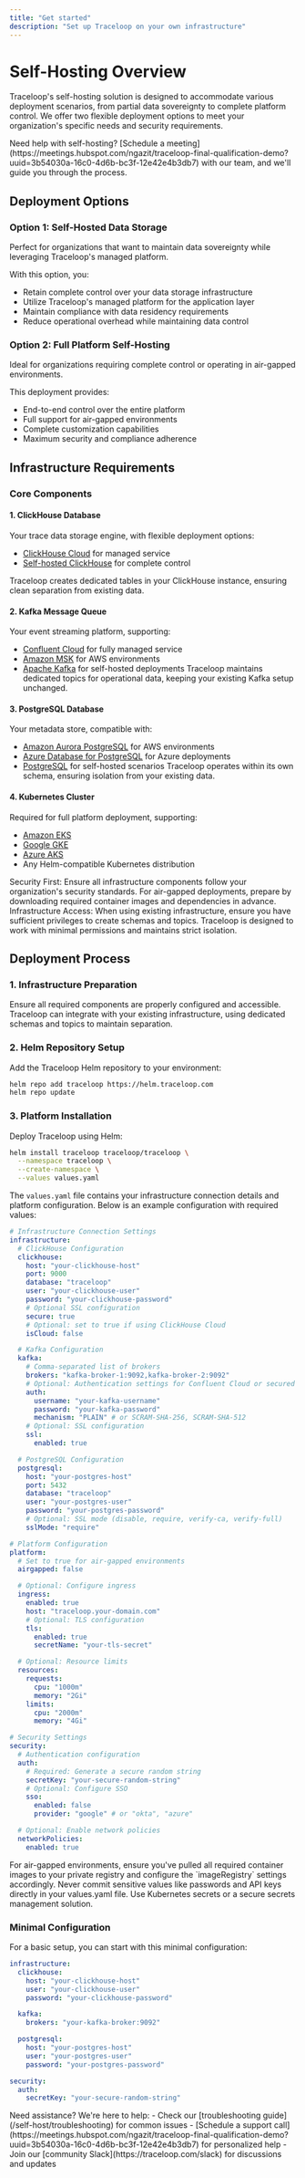 ```yaml
---
title: "Get started"
description: "Set up Traceloop on your own infrastructure"
---
```


# Self-Hosting Overview

Traceloop's self-hosting solution is designed to accommodate various deployment scenarios, from partial data sovereignty to complete platform control. We offer two flexible deployment options to meet your organization's specific needs and security requirements.

<Info>
  Need help with self-hosting? [Schedule a
  meeting](https://meetings.hubspot.com/ngazit/traceloop-final-qualification-demo?uuid=3b54030a-16c0-4d6b-bc3f-12e42e4b3db7)
  with our team, and we'll guide you through the process.
</Info>

## Deployment Options

### Option 1: Self-Hosted Data Storage

Perfect for organizations that want to maintain data sovereignty while leveraging Traceloop's managed platform.

With this option, you:

- Retain complete control over your data storage infrastructure
- Utilize Traceloop's managed platform for the application layer
- Maintain compliance with data residency requirements
- Reduce operational overhead while maintaining data control

### Option 2: Full Platform Self-Hosting

Ideal for organizations requiring complete control or operating in air-gapped environments.

This deployment provides:

- End-to-end control over the entire platform
- Full support for air-gapped environments
- Complete customization capabilities
- Maximum security and compliance adherence

## Infrastructure Requirements

### Core Components

#### 1. ClickHouse Database

Your trace data storage engine, with flexible deployment options:

- [ClickHouse Cloud](https://clickhouse.cloud) for managed service
- [Self-hosted ClickHouse](https://clickhouse.com/docs/en/install) for complete control

Traceloop creates dedicated tables in your ClickHouse instance, ensuring clean separation from existing data.

#### 2. Kafka Message Queue

Your event streaming platform, supporting:

- [Confluent Cloud](https://confluent.cloud) for fully managed service
- [Amazon MSK](https://aws.amazon.com/msk/) for AWS environments
- [Apache Kafka](https://kafka.apache.org/quickstart) for self-hosted deployments
  Traceloop maintains dedicated topics for operational data, keeping your existing Kafka setup unchanged.

#### 3. PostgreSQL Database

Your metadata store, compatible with:

- [Amazon Aurora PostgreSQL](https://aws.amazon.com/rds/aurora/postgresql-features/) for AWS environments
- [Azure Database for PostgreSQL](https://azure.microsoft.com/en-us/products/postgresql/) for Azure deployments
- [PostgreSQL](https://www.postgresql.org/download/) for self-hosted scenarios
  Traceloop operates within its own schema, ensuring isolation from your existing data.

#### 4. Kubernetes Cluster

Required for full platform deployment, supporting:

- [Amazon EKS](https://aws.amazon.com/eks/)
- [Google GKE](https://cloud.google.com/kubernetes-engine)
- [Azure AKS](https://azure.microsoft.com/en-us/products/kubernetes-service)
- Any Helm-compatible Kubernetes distribution

<Warning>
  Security First: Ensure all infrastructure components follow your
  organization's security standards. For air-gapped deployments, prepare by
  downloading required container images and dependencies in advance.
</Warning>

<Tip>
  Infrastructure Access: When using existing infrastructure, ensure you have
  sufficient privileges to create schemas and topics. Traceloop is designed to
  work with minimal permissions and maintains strict isolation.
</Tip>

## Deployment Process

### 1. Infrastructure Preparation

Ensure all required components are properly configured and accessible. Traceloop can integrate with your existing infrastructure, using dedicated schemas and topics to maintain separation.

### 2. Helm Repository Setup

Add the Traceloop Helm repository to your environment:

```bash
helm repo add traceloop https://helm.traceloop.com
helm repo update
```

### 3. Platform Installation

Deploy Traceloop using Helm:

```bash
helm install traceloop traceloop/traceloop \
  --namespace traceloop \
  --create-namespace \
  --values values.yaml
```

The `values.yaml` file contains your infrastructure connection details and platform configuration. Below is an example configuration with required values:

```yaml
# Infrastructure Connection Settings
infrastructure:
  # ClickHouse Configuration
  clickhouse:
    host: "your-clickhouse-host"
    port: 9000
    database: "traceloop"
    user: "your-clickhouse-user"
    password: "your-clickhouse-password"
    # Optional SSL configuration
    secure: true
    # Optional: set to true if using ClickHouse Cloud
    isCloud: false

  # Kafka Configuration
  kafka:
    # Comma-separated list of brokers
    brokers: "kafka-broker-1:9092,kafka-broker-2:9092"
    # Optional: Authentication settings for Confluent Cloud or secured Kafka
    auth:
      username: "your-kafka-username"
      password: "your-kafka-password"
      mechanism: "PLAIN" # or SCRAM-SHA-256, SCRAM-SHA-512
    # Optional: SSL configuration
    ssl:
      enabled: true

  # PostgreSQL Configuration
  postgresql:
    host: "your-postgres-host"
    port: 5432
    database: "traceloop"
    user: "your-postgres-user"
    password: "your-postgres-password"
    # Optional: SSL mode (disable, require, verify-ca, verify-full)
    sslMode: "require"

# Platform Configuration
platform:
  # Set to true for air-gapped environments
  airgapped: false

  # Optional: Configure ingress
  ingress:
    enabled: true
    host: "traceloop.your-domain.com"
    # Optional: TLS configuration
    tls:
      enabled: true
      secretName: "your-tls-secret"

  # Optional: Resource limits
  resources:
    requests:
      cpu: "1000m"
      memory: "2Gi"
    limits:
      cpu: "2000m"
      memory: "4Gi"

# Security Settings
security:
  # Authentication configuration
  auth:
    # Required: Generate a secure random string
    secretKey: "your-secure-random-string"
    # Optional: Configure SSO
    sso:
      enabled: false
      provider: "google" # or "okta", "azure"

  # Optional: Enable network policies
  networkPolicies:
    enabled: true
```

<Tip>
  For air-gapped environments, ensure you've pulled all required container
  images to your private registry and configure the `imageRegistry` settings
  accordingly.
</Tip>

<Warning>
  Never commit sensitive values like passwords and API keys directly in your
  values.yaml file. Use Kubernetes secrets or a secure secrets management
  solution.
</Warning>

### Minimal Configuration

For a basic setup, you can start with this minimal configuration:

```yaml
infrastructure:
  clickhouse:
    host: "your-clickhouse-host"
    user: "your-clickhouse-user"
    password: "your-clickhouse-password"

  kafka:
    brokers: "your-kafka-broker:9092"

  postgresql:
    host: "your-postgres-host"
    user: "your-postgres-user"
    password: "your-postgres-password"

security:
  auth:
    secretKey: "your-secure-random-string"
```

<Note>
  Need assistance? We're here to help: - Check our [troubleshooting
  guide](/self-host/troubleshooting) for common issues - [Schedule a support
  call](https://meetings.hubspot.com/ngazit/traceloop-final-qualification-demo?uuid=3b54030a-16c0-4d6b-bc3f-12e42e4b3db7)
  for personalized help - Join our [community
  Slack](https://traceloop.com/slack) for discussions and updates
</Note>
